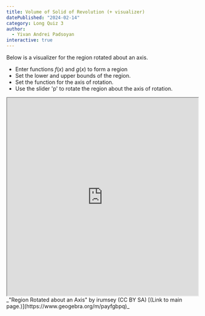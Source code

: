 ```yaml
---
title: Volume of Solid of Revolution (+ visualizer)
datePublished: "2024-02-14"
category: Long Quiz 3
author:   
  - Yivan Andrei Padsoyan
interactive: true
---
```


Below is a visualizer for the region rotated about an axis. 
* Enter functions $f(x)$ and $g(x)$ to form a region
* Set the lower and upper bounds of the region.
* Set the function for the axis of rotation.
* Use the slider 'p' to rotate the region about the axis of rotation.

<iframe title="Region Rotated about an Axis" src="https://www.geogebra.org/material/iframe/id/vrvebeeg" width="100%" height="521px" > </iframe>
_"Region Rotated about an Axis" by irumsey (CC BY SA) [(Link to main page.)](https://www.geogebra.org/m/payfgbpq)_
